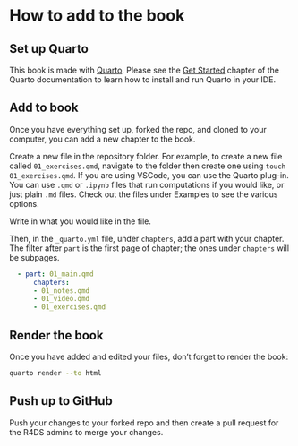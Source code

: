 # How to add to the book {.unnumbered}

## Set up Quarto

This book is made with [Quarto](https://quarto.org/). Please see the [Get Started](https://quarto.org/docs/get-started/) chapter of the Quarto documentation to learn how to install and run Quarto in your IDE.

## Add to book

Once you have everything set up, forked the repo, and cloned to your computer, you can add a new chapter to the book.

Create a new file in the repository folder. For example, to create a new file called `01_exercises.qmd`, navigate to the folder then create one using `touch 01_exercises.qmd`. If you are using VSCode, you can use the Quarto plug-in. You can use `.qmd` or `.ipynb` files that run computations if you would like, or just plain `.md` files. Check out the files under Examples to see the various options.

Write in what you would like in the file.

Then, in the `_quarto.yml` file, under `chapters`, add a part with your chapter. The filter after `part` is the first page of chapter; the ones under `chapters` will be subpages.

``` yml
  - part: 01_main.qmd
      chapters: 
      - 01_notes.qmd
      - 01_video.qmd
      - 01_exercises.qmd
```

## Render the book

Once you have added and edited your files, don't forget to render the book:

``` bash
quarto render --to html
```

## Push up to GitHub

Push your changes to your forked repo and then create a pull request for the R4DS admins to merge your changes.
